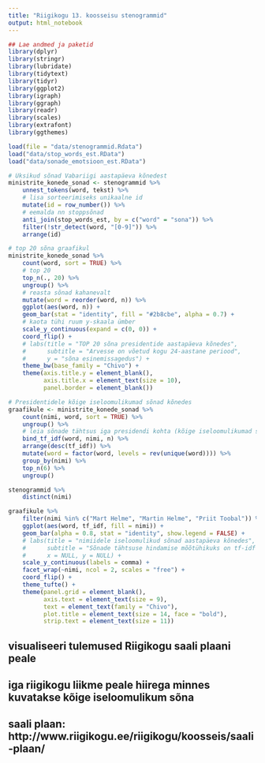 ---
title: "Riigikogu 13. koosseisu stenogrammid"
output: html_notebook
---
```{r setup, message = FALSE, warning=FALSE}
## Lae andmed ja paketid
library(dplyr)
library(stringr)
library(lubridate)
library(tidytext)
library(tidyr)
library(ggplot2)
library(igraph)
library(ggraph)
library(readr)
library(scales)
library(extrafont)
library(ggthemes)

load(file = "data/stenogrammid.Rdata")
load("data/stop_words_est.RData")
load("data/sonade_emotsioon_est.RData")
```

```{r}
# Üksikud sõnad Vabariigi aastapäeva kõnedest
ministrite_konede_sonad <- stenogrammid %>%
    unnest_tokens(word, tekst) %>%
    # lisa sorteerimiseks unikaalne id
    mutate(id = row_number()) %>%
    # eemalda nn stoppsõnad
    anti_join(stop_words_est, by = c("word" = "sona")) %>%
    filter(!str_detect(word, "[0-9]")) %>%
    arrange(id)
```

```{r}
# top 20 sõna graafikul
ministrite_konede_sonad %>%
    count(word, sort = TRUE) %>%
    # top 20
    top_n(., 20) %>%
    ungroup() %>%
    # reasta sõnad kahanevalt
    mutate(word = reorder(word, n)) %>%
    ggplot(aes(word, n)) +
    geom_bar(stat = "identity", fill = "#2b8cbe", alpha = 0.7) +
    # kaota tühi ruum y-skaala ümber
    scale_y_continuous(expand = c(0, 0)) +
    coord_flip() +
    # labs(title = "TOP 20 sõna presidentide aastapäeva kõnedes",
    #      subtitle = "Arvesse on võetud kogu 24-aastane periood",
    #      y = "sõna esinemissagedus") +
    theme_bw(base_family = "Chivo") +
    theme(axis.title.y = element_blank(),
          axis.title.x = element_text(size = 10),
          panel.border = element_blank())

```

```{r, fig.height=10, fig.width=8}
# Presidentidele kõige iseloomulikumad sõnad kõnedes
graafikule <- ministrite_konede_sonad %>%
    count(nimi, word, sort = TRUE) %>%
    ungroup() %>%
    # leia sõnade tähtsus iga presidendi kohta (kõige iseloomulikumad sõnad)
    bind_tf_idf(word, nimi, n) %>%
    arrange(desc(tf_idf)) %>%
    mutate(word = factor(word, levels = rev(unique(word)))) %>%
    group_by(nimi) %>% 
    top_n(6) %>% 
    ungroup()
```

```{r}
stenogrammid %>%
    distinct(nimi)
```


```{r}
graafikule %>%
    filter(nimi %in% c("Mart Helme", "Martin Helme", "Priit Toobal")) %>%
    ggplot(aes(word, tf_idf, fill = nimi)) +
    geom_bar(alpha = 0.8, stat = "identity", show.legend = FALSE) +
    # labs(title = "nimiidele iseloomulikud sõnad aastapäeva kõnedes",
    #      subtitle = "Sõnade tähtsuse hindamise mõõtühikuks on tf-idf (term frequency–inverse document frequency)",
    #      x = NULL, y = NULL) +
    scale_y_continuous(labels = comma) +
    facet_wrap(~nimi, ncol = 2, scales = "free") +
    coord_flip() +
    theme_tufte() +
    theme(panel.grid = element_blank(),
          axis.text = element_text(size = 9),
          text = element_text(family = "Chivo"),
          plot.title = element_text(size = 14, face = "bold"),
          strip.text = element_text(size = 11))
```


## visualiseeri tulemused Riigikogu saali plaani peale
## iga riigikogu liikme peale hiirega minnes kuvatakse kõige iseloomulikum sõna
## saali plaan: http://www.riigikogu.ee/riigikogu/koosseis/saali-plaan/
